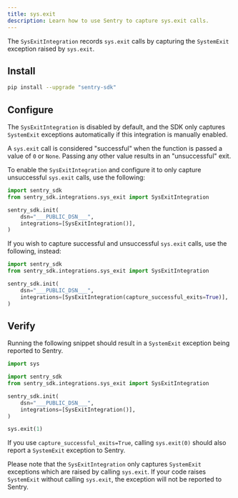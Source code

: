 ```yaml
---
title: sys.exit
description: Learn how to use Sentry to capture sys.exit calls.
---
```


The `SysExitIntegration` records `sys.exit` calls by capturing the `SystemExit` exception raised by `sys.exit`.

## Install

```bash
pip install --upgrade "sentry-sdk"
```

## Configure

The `SysExitIntegration` is disabled by default, and the SDK only captures `SystemExit` exceptions automatically if this integration is manually enabled.

A `sys.exit` call is considered "successful" when the function is passed a value of `0` or `None`. Passing any other value results in an "unsuccessful" exit.

To enable the `SysExitIntegration` and configure it to only capture unsuccessful `sys.exit` calls, use the following:

<SignInNote />

```python
import sentry_sdk
from sentry_sdk.integrations.sys_exit import SysExitIntegration

sentry_sdk.init(
    dsn="___PUBLIC_DSN___",
    integrations=[SysExitIntegration()],
)
```

If you wish to capture successful and unsuccessful `sys.exit` calls, use the following, instead:

```python
import sentry_sdk
from sentry_sdk.integrations.sys_exit import SysExitIntegration

sentry_sdk.init(
    dsn="___PUBLIC_DSN___",
    integrations=[SysExitIntegration(capture_successful_exits=True)],
)
```



## Verify

Running the following snippet should result in a `SystemExit` exception being reported to Sentry.

```python
import sys

import sentry_sdk
from sentry_sdk.integrations.sys_exit import SysExitIntegration

sentry_sdk.init(
    dsn="___PUBLIC_DSN___",
    integrations=[SysExitIntegration()],
)

sys.exit(1)
```

If you use `capture_successful_exits=True`, calling `sys.exit(0)` should also report a `SystemExit` exception to Sentry.


<Alert level="info" title="Manually-raised SystemExit">

Please note that the `SysExitIntegration` only captures `SystemExit` exceptions which are raised by calling `sys.exit`. If your code raises `SystemExit` without calling `sys.exit`, the exception will not be reported to Sentry.

</Alert>

